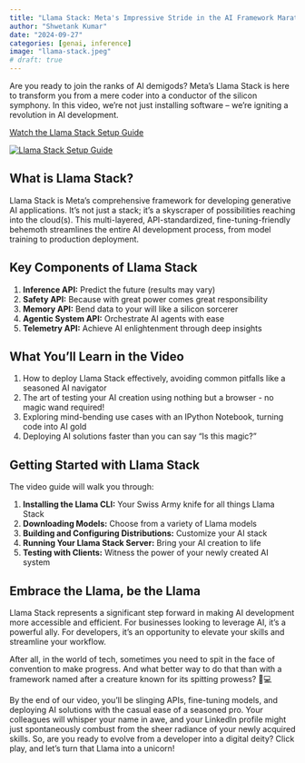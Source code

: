 ```yaml
---
title: "Llama Stack: Meta's Impressive Stride in the AI Framework Marathon"
author: "Shwetank Kumar"
date: "2024-09-27"
categories: [genai, inference]
image: "llama-stack.jpeg"
# draft: true
---
```


Are you ready to join the ranks of AI demigods? Meta's Llama Stack is here to transform you from a mere coder into a conductor of the silicon symphony. In this video, we're not just installing software – we're igniting a revolution in AI development. 

[Watch the Llama Stack Setup Guide](https://youtu.be/b39eWyfjPzo)

<a href="https://youtu.be/b39eWyfjPzo">
  <img src="https://img.youtube.com/vi/b39eWyfjPzo/0.jpg" alt="Llama Stack Setup Guide">
</a>

## What is Llama Stack?

Llama Stack is Meta's comprehensive framework for developing generative AI applications. It's not just a stack; it's a skyscraper of possibilities reaching into the cloud(s). This multi-layered, API-standardized, fine-tuning-friendly behemoth streamlines the entire AI development process, from model training to production deployment.

## Key Components of Llama Stack

1. **Inference API:** Predict the future (results may vary)
2. **Safety API:** Because with great power comes great responsibility
3. **Memory API:** Bend data to your will like a silicon sorcerer
4. **Agentic System API:** Orchestrate AI agents with ease
5. **Telemetry API:** Achieve AI enlightenment through deep insights

## What You'll Learn in the Video

1. How to deploy Llama Stack effectively, avoiding common pitfalls like a seasoned AI navigator
2. The art of testing your AI creation using nothing but a browser - no magic wand required!
3. Exploring mind-bending use cases with an IPython Notebook, turning code into AI gold
4. Deploying AI solutions faster than you can say "Is this magic?"

## Getting Started with Llama Stack

The video guide will walk you through:

1. **Installing the Llama CLI:** Your Swiss Army knife for all things Llama Stack
2. **Downloading Models:** Choose from a variety of Llama models
3. **Building and Configuring Distributions:** Customize your AI stack
4. **Running Your Llama Stack Server:** Bring your AI creation to life
5. **Testing with Clients:** Witness the power of your newly created AI system

## Embrace the Llama, be the Llama
Llama Stack represents a significant step forward in making AI development more accessible and efficient. For businesses looking to leverage AI, it's a powerful ally. For developers, it's an opportunity to elevate your skills and streamline your workflow.

After all, in the world of tech, sometimes you need to spit in the face of convention to make progress. And what better way to do that than with a framework named after a creature known for its spitting prowess? 🦙💻

By the end of our video, you'll be slinging APIs, fine-tuning models, and deploying AI solutions with the casual ease of a seasoned pro. Your colleagues will whisper your name in awe, and your LinkedIn profile might just spontaneously combust from the sheer radiance of your newly acquired skills.
So, are you ready to evolve from a developer into a digital deity? Click play, and let's turn that Llama into a unicorn! 

